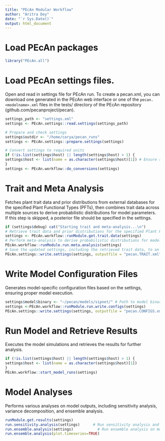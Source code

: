 ```yaml
---
title: "PEcAn Modular Workflow"
author: "Aritra Dey"
date: "`r Sys.Date()`"
output: html_document
---
```


# Load PEcAn packages
```r
library("PEcAn.all")
```
# Load PEcAn settings files.

Open and read in settings file for PEcAn run.
To create a pecan.xml, you can download one generated in the PEcAn web interface or one of the `pecan.<modelname>.xml` files in the tests/ directory of 
the PEcAn repository (github.com/pecanproject/pecan).
```r

settings_path <- "settings.xml" 
settings <- PEcAn.settings::read.settings(settings_path)
```


```r
# Prepare and check settings
settings$outdir <- "/home/carya/pecan_runs"
settings <- PEcAn.settings::prepare.settings(settings)
```

```r
# Convert settings to required units
if (!is.list(settings$host) || length(settings$host) > 1) {
settings$host <- list(name = as.character(settings$host)[1]) # Ensure single-element list
}
settings <- PEcAn.workflow::do_conversions(settings)
```

# Trait and Meta Analysis
Fetches plant trait data and prior distributions from external databases for the specified Plant Functional Types (PFTs), then combines trait data across multiple sources to derive probabilistic distributions for model parameters.
If this step is skipped, a posterior file should be specified in the settings.

```r
if (settings$debug) cat("Starting trait and meta-analysis...\n")
# Retrieve trait data and prior distributions for the specified Plant Functional Types (PFTs)
settings <- PEcAn.workflow::runModule.get.trait.data(settings)
# Perform meta-analysis to derive probabilistic distributions for model parameters
PEcAn.workflow::runModule.run.meta.analysis(settings)
# Save the updated settings, including the retrieved trait data, to an XML file
PEcAn.settings::write.settings(settings, outputfile = "pecan.TRAIT.xml")

```



# Write Model Configuration Files
Generates model-specific configuration files based on the settings, ensuring proper model execution.

```r
settings$model$binary <- "~/pecan/models/sipnet/" # Path to model binary,change it according to your models if ed2 mention ed2 binary path
settings <-PEcAn.workflow::runModule.run.write.configs(settings)
PEcAn.settings::write.settings(settings, outputfile = "pecan.CONFIGS.xml")
```


# Run Model and Retrieve Results
Executes the model simulations and retrieves the results for further analysis.

```r
if (!is.list(settings$host) || length(settings$host) > 1) {
settings$host <- list(name = as.character(settings$host)[1]) 
}
PEcAn.workflow::start_model_runs(settings)
```

# Model Analyses
Performs various analyses on model outputs, including sensitivity analysis, variance decomposition, and ensemble analysis.

```r
runModule.get.results(settings)
run.sensitivity.analysis(settings)      # Run sensitivity analysis and variance decomposition on model output
run.ensemble.analysis(settings)  	      # Run ensemble analysis on model output. 
run.ensemble.analysis(plot.timeseries=TRUE) 
```

